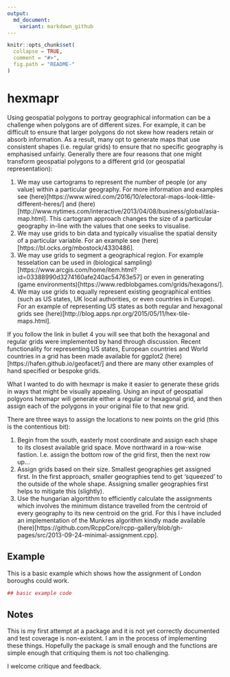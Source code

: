 ```yaml
---
output:
  md_document:
    variant: markdown_github
---
```


<!-- README.md is generated from README.Rmd. Please edit that file -->

```r
knitr::opts_chunk$set(
  collapse = TRUE,
  comment = "#>",
  fig.path = "README-"
)
```

# hexmapr
Using geospatial polygons to portray geographical information can be a challenge when polygons are of different sizes. For example, it can be difficult to ensure that larger polygons do not skew how readers retain or absorb information. As a result, many opt to generate maps that use consistent shapes (i.e. regular grids) to ensure that no specific geography is emphasised unfairly. Generally there are four reasons that one might transform geospatial polygons to a different grid (or geospatial representation):

1. We may use cartograms to represent the number of people (or any value) within a particular geography. For more information and examples see (here)[https://www.wired.com/2016/10/electoral-maps-look-little-different-heres/] and (here)[http://www.nytimes.com/interactive/2013/04/08/business/global/asia-map.html]. This cartogram approach changes the size of a particular geography in-line with the values that one seeks to visualise. 
2. We may use grids to bin data and typically visualise the spatial density of a particular variable. For an example see (here)[https://bl.ocks.org/mbostock/4330486].
3. We may use grids to segment a geographical region. For example tesselation can be used in (biological sampling) [https://www.arcgis.com/home/item.html?id=03388990d3274160afe240ac54763e57] or even in generating (game environments)[https://www.redblobgames.com/grids/hexagons/].
4. We may use grids to equally represent existing geographical entities (such as US states, UK local authorities, or even countries in Europe). For an example of representing US states as both regular and hexagonal grids see (here)[http://blog.apps.npr.org/2015/05/11/hex-tile-maps.html].

If you follow the link in bullet 4 you will see that both the hexagonal and regular grids were implemented by hand through discussion. Recent functionality for representing US states, European countries and World countries in a grid has been made available for ggplot2 (here) [https://hafen.github.io/geofacet/] and there are many other examples of hand specified or bespoke grids.

What I wanted to do with hexmapr is make it easier to generate these grids in ways that might be visually appealing. Using an input of geospatial polgyons hexmapr will generate either a regular or hexagonal grid, and then assign each of the polygons in your original file to that new grid. 

There are three ways to assign the locations to new points on the grid (this is the contentious bit):

1. Begin from the south, easterly most coordinate and assign each shape to its closest available grid space. Move northward in a row-wise fastion. I.e. assign the bottom row of the grid first, then the next row up...
2. Assign grids based on their size. Smallest geographies get assigned first. In the first approach, smaller geographies tend to get 'squeezed' to the outside of the whole shape. Assigning smaller geographies first helps to mitigate this (slightly).
3. Use the hungarian algortithm to efficiently calculate the assignments which involves the minimum distance travelled from the centroid of every geography to its new centroid on the grid. For this I have included an implementation of the Munkres algorithm kindly made available (here)[https://github.com/RcppCore/rcpp-gallery/blob/gh-pages/src/2013-09-24-minimal-assignment.cpp].

## Example
This is a basic example which shows how the assignment of London boroughs could work. 
```r
## basic example code
```


## Notes

This is my first attempt at a package and it is not yet correctly documented and test coverage is non-existent. I am in the process of implementing these things. Hopefully the package is small enough and the functions are simple enough that critiquing them is not too challenging. 

I welcome critique and feedback. 

